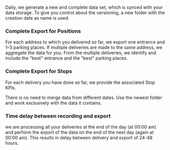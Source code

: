 Daily, we generate a new and complete data set, which is synced with your data storage. To give you control about the versioning, a new folder with the creation date as name is used.

### Complete Export for Positions
For each address to which you delivered so far, we export one entrance and 1–3 parking places.
If multiple deliveries are made to the same address, we aggregate the data for you. From the multiple deliveries, we identify and include the "best" entrance and the "best" parking places.

###  Complete Export for Stops
For each delivery you have done so far, we provide the associated Stop KPIs.

<Note> There is no need to merge data from different dates. Use the newest folder and work exclusively with the data it contains. </Note>

### Time delay between recording and export
we are processing all your deliveries at the end of the day (at 00:00 am) and perform the export of the data on the end of the next day (again at 00:00 am). This results in delay between delivery and export of 24-48 hours. 
